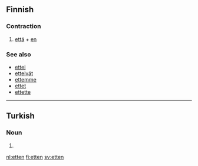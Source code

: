 ==Finnish==

===Contraction===
{{fi-contr}}

# [[että]] + [[en]]

===See also===
* [[ettei]]
* [[etteivät]]
* [[ettemme]]
* [[ettet]]
* [[ettette]]

----

==Turkish==

===Noun===
{{head|tr|noun form}}

# {{ablative of|et|lang=tr}}

[[nl:etten]]
[[fi:etten]]
[[sv:etten]]